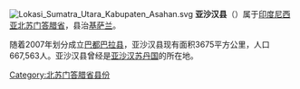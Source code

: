 {{expand|time=2014-07-20T14:05:32+00:00}}
{{unreferenced|time=2014-07-20T14:05:32+00:00}}
[[File:Lokasi_Sumatra_Utara_Kabupaten_Asahan.svg|right]]
'''亚沙汉县'''（'''{{lang-id|Kabupaten Asahan}}'''）属于[[印度尼西亚|印度尼西亚]][[北苏门答腊省|北苏门答腊省]]，县治[[基萨兰|基萨兰]]。

随着2007年划分成立[[巴都巴拉县|巴都巴拉县]]，亚沙汉县现有面积3675平方公里，人口667,563人。亚沙汉县曾经是[[亚沙汉苏丹国|亚沙汉苏丹国]]的所在地。

{{印尼行政区划小作品}}
[[Category:北苏门答腊省县份|Category:北苏门答腊省县份]]